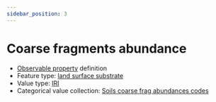 ```yaml
---
sidebar_position: 3
---
```



# Coarse fragments abundance

- [Observable property](/viewers/dawe-vocabs?uri=https://linked.data.gov.au/def/nrm/b3dd4df5-589b-476e-8e9e-0af6a7155759) definition
- Feature type: [land surface substrate](http://linked.data.gov.au/def/tern-cv/aef12cd6-3826-4988-a54c-8578d3fb4c8d)
- Value type: [IRI](https://w3id.org/tern/ontologies/tern/IRI)
- Categorical value collection: [Soils coarse frag abundances codes](/viewers/dawe-vocabs?uri=https://linked.data.gov.au/def/nrm/bec608c4-3a66-4630-b666-cabb666ac8d2)

<Example
  protocolModule="plot-soil-description"
  observableProperty="https://linked.data.gov.au/def/nrm/b3dd4df5-589b-476e-8e9e-0af6a7155759"
/>
